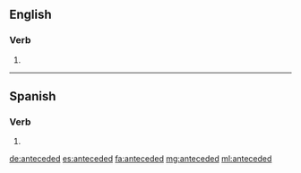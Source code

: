 ==English==

===Verb===
{{head|en|verb form}}

# {{en-past of|antecede}}

----

==Spanish==

===Verb===
{{es-verb-form|anteceder}}

# {{es-verb form of|region=Spain|ending=er|mood=imperative|sense=affirmative|pers=2|formal=no|number=plural|anteceder}}

[[de:anteceded]]
[[es:anteceded]]
[[fa:anteceded]]
[[mg:anteceded]]
[[ml:anteceded]]